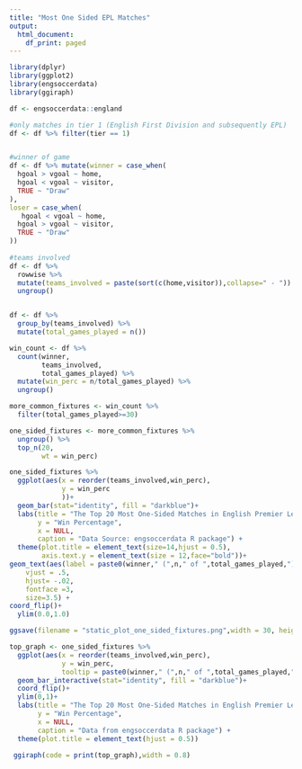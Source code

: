 ```yaml
---
title: "Most One Sided EPL Matches"
output:
  html_document:
    df_print: paged
---
```


```r

library(dplyr)
library(ggplot2)
library(engsoccerdata)
library(ggiraph)
```


```r
  
df <- engsoccerdata::england

#only matches in tier 1 (English First Division and subsequently EPL)
df <- df %>% filter(tier == 1)


#winner of game
df <- df %>% mutate(winner = case_when(
  hgoal > vgoal ~ home,
  hgoal < vgoal ~ visitor,
  TRUE ~ "Draw"
),
loser = case_when(
   hgoal < vgoal ~ home,
  hgoal > vgoal ~ visitor,
  TRUE ~ "Draw"
))
                  
#teams involved
df <- df %>% 
  rowwise %>% 
  mutate(teams_involved = paste(sort(c(home,visitor)),collapse=" - ")) %>% 
  ungroup()


df <- df %>% 
  group_by(teams_involved) %>% 
  mutate(total_games_played = n())

```

```r


win_count <- df %>% 
  count(winner,
        teams_involved,
        total_games_played) %>% 
  mutate(win_perc = n/total_games_played) %>% 
  ungroup()

more_common_fixtures <- win_count %>% 
  filter(total_games_played>=30)

one_sided_fixtures <- more_common_fixtures %>% 
  ungroup() %>%
  top_n(20,
        wt = win_perc)


```


```r

one_sided_fixtures %>% 
  ggplot(aes(x = reorder(teams_involved,win_perc),
             y = win_perc
             ))+
  geom_bar(stat="identity", fill = "darkblue")+
  labs(title = "The Top 20 Most One-Sided Matches in English Premier League History",
       y = "Win Percentage",
       x = NULL,
       caption = "Data Source: engsoccerdata R package") + 
  theme(plot.title = element_text(size=14,hjust = 0.5),
        axis.text.y = element_text(size = 12,face="bold"))+
geom_text(aes(label = paste0(winner," (",n," of ",total_games_played,")")),
    vjust = .5,
    hjust= -.02,
    fontface =3,
    size=3.5) +
coord_flip()+
  ylim(0.0,1.0)

ggsave(filename = "static_plot_one_sided_fixtures.png",width = 30, height = 15, units = "cm")


```

```r

top_graph <- one_sided_fixtures %>% 
  ggplot(aes(x = reorder(teams_involved,win_perc),
             y = win_perc,
             tooltip = paste0(winner," (",n," of ",total_games_played,")")))+
  geom_bar_interactive(stat="identity", fill = "darkblue")+
  coord_flip()+
  ylim(0,1)+
  labs(title = "The Top 20 Most One-Sided Matches in English Premier League History",
       y = "Win Percentage",
       x = NULL,
       caption = "Data from engsoccerdata R package") + 
  theme(plot.title = element_text(hjust = 0.5))

 ggiraph(code = print(top_graph),width = 0.8)

```


